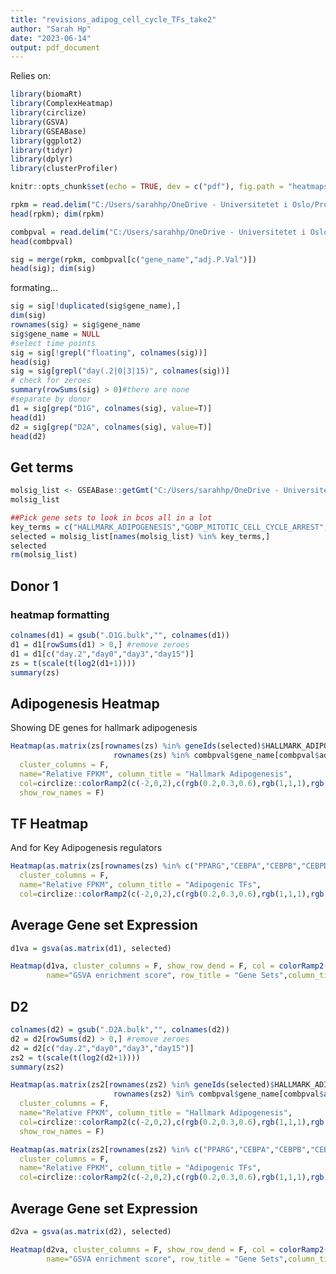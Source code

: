 ---
title: "revisions_adipog_cell_cycle_TFs_take2"
author: "Sarah Hp"
date: "2023-06-14"
output: pdf_document
---

Relies on:

```{r message=FALSE, warning=FALSE}
library(biomaRt)
library(ComplexHeatmap)
library(circlize)
library(GSVA)
library(GSEABase)
library(ggplot2)
library(tidyr)
library(dplyr)
library(clusterProfiler)
```

```{r}
knitr::opts_chunk$set(echo = TRUE, dev = c("pdf"), fig.path = "heatmaps_adipogenesis_take2/")
```

```{r}
rpkm = read.delim("C:/Users/sarahhp/OneDrive - Universitetet i Oslo/Projects/dunia's_nucleolus_paper/nucleolus_paper/03limma/adipogenesis_rpkm_tmm_means.tab", header=T) #rpkm table
head(rpkm); dim(rpkm)
```

```{r}
combpval = read.delim("C:/Users/sarahhp/OneDrive - Universitetet i Oslo/Projects/dunia's_nucleolus_paper/nucleolus_paper/03limma/nucleolus_adipogenesis_DE.tab", header=T)
head(combpval)
```

```{r}
sig = merge(rpkm, combpval[c("gene_name","adj.P.Val")])
head(sig); dim(sig)
```
formating...
```{r}
sig = sig[!duplicated(sig$gene_name),]
dim(sig)
rownames(sig) = sig$gene_name
sig$gene_name = NULL
#select time points
sig = sig[!grepl("floating", colnames(sig))]
head(sig)
sig = sig[grepl("day(.2|0|3|15)", colnames(sig))]
# check for zeroes
summary(rowSums(sig) > 0)#there are none
#separate by donor
d1 = sig[grep("D1G", colnames(sig), value=T)]
head(d1)
d2 = sig[grep("D2A", colnames(sig), value=T)]
head(d2)
```

## Get terms

```{r}
molsig_list <- GSEABase::getGmt("C:/Users/sarahhp/OneDrive - Universitetet i Oslo/Projects/dunia's_nucleolus_paper/nucleolus_paper/sample_info/msigdb.v7.4.symbols.gmt")
molsig_list

##Pick gene sets to look in bcos all in a lot
key_terms = c("HALLMARK_ADIPOGENESIS","GOBP_MITOTIC_CELL_CYCLE_ARREST", "GOBP_MITOTIC_CELL_CYCLE")
selected = molsig_list[names(molsig_list) %in% key_terms,]
selected
rm(molsig_list)
```


## Donor 1
### heatmap formatting
```{r}
colnames(d1) = gsub(".D1G.bulk","", colnames(d1))
d1 = d1[rowSums(d1) > 0,] #remove zeroes
d1 = d1[c("day.2","day0","day3","day15")]
zs = t(scale(t(log2(d1+1))))
summary(zs)
```

## Adipogenesis Heatmap

Showing DE genes for hallmark adipogenesis
```{r d1_adipo}
Heatmap(as.matrix(zs[rownames(zs) %in% geneIds(selected)$HALLMARK_ADIPOGENESIS & 
                       rownames(zs) %in% combpval$gene_name[combpval$adj.P.Val < 0.01],]),
  cluster_columns = F,
  name="Relative FPKM", column_title = "Hallmark Adipogenesis",
  col=circlize::colorRamp2(c(-2,0,2),c(rgb(0.2,0.3,0.6),rgb(1,1,1),rgb(0.9,0.1,0.1))),
  show_row_names = F)
```
## TF Heatmap
And for Key Adipogenesis regulators
```{r d1_tfs}
Heatmap(as.matrix(zs[rownames(zs) %in% c("PPARG","CEBPA","CEBPB","CEBPD"),]),
  cluster_columns = F,
  name="Relative FPKM", column_title = "Adipogenic TFs",
  col=circlize::colorRamp2(c(-2,0,2),c(rgb(0.2,0.3,0.6),rgb(1,1,1),rgb(0.9,0.1,0.1))))
```

## Average Gene set Expression

```{r}
d1va = gsva(as.matrix(d1), selected)
```

```{r d1_gsva}
Heatmap(d1va, cluster_columns = F, show_row_dend = F, col = colorRamp2(c(min(d1va),0, max(d1va)), c("green4","white","purple4")),
        name="GSVA enrichment score", row_title = "Gene Sets",column_title = "Time point",column_title_side = "bottom")
```

## D2

```{r}
colnames(d2) = gsub(".D2A.bulk","", colnames(d2))
d2 = d2[rowSums(d2) > 0,] #remove zeroes
d2 = d2[c("day.2","day0","day3","day15")]
zs2 = t(scale(t(log2(d2+1))))
summary(zs2)
```
```{r d2_adipo}
Heatmap(as.matrix(zs2[rownames(zs2) %in% geneIds(selected)$HALLMARK_ADIPOGENESIS & 
                       rownames(zs2) %in% combpval$gene_name[combpval$adj.P.Val < 0.01],]),
  cluster_columns = F,
  name="Relative FPKM", column_title = "Hallmark Adipogenesis",
  col=circlize::colorRamp2(c(-2,0,2),c(rgb(0.2,0.3,0.6),rgb(1,1,1),rgb(0.9,0.1,0.1))),
  show_row_names = F)
```

```{r d2_tfs}
Heatmap(as.matrix(zs2[rownames(zs2) %in% c("PPARG","CEBPA","CEBPB","CEBPD"),]),
  cluster_columns = F,
  name="Relative FPKM", column_title = "Adipogenic TFs",
  col=circlize::colorRamp2(c(-2,0,2),c(rgb(0.2,0.3,0.6),rgb(1,1,1),rgb(0.9,0.1,0.1))))
```

## Average Gene set Expression

```{r}
d2va = gsva(as.matrix(d2), selected)
```

```{r d2_gsva}
Heatmap(d2va, cluster_columns = F, show_row_dend = F, col = colorRamp2(c(min(d2va),0, max(d2va)), c("green4","white","purple4")),
        name="GSVA enrichment score", row_title = "Gene Sets",column_title = "Time point",column_title_side = "bottom")
```